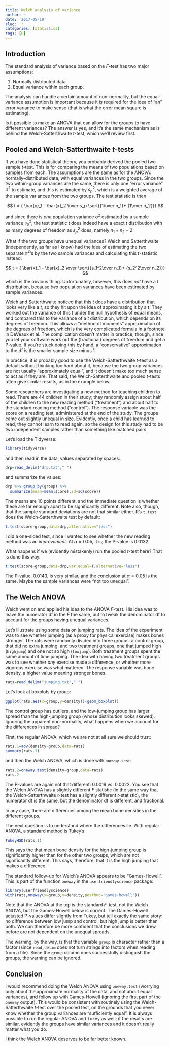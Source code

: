 ```yaml
---
title: Welch analysis of variance
author: ~
date: '2017-05-19'
slug: ''
categories: [statistics]
tags: [R]
---
```


## Introduction

The standard analysis of variance based on the $F$-test has two major assumptions:

1. Normally distributed data
1. Equal variance within each group.

The analysis can handle a certain amount of non-normality, but the equal-variance assumption is important because it is required for the idea of "an" error variance to make sense (that is what the error mean square is estimating). 

Is it possible to make an ANOVA that can allow for the groups to have different variances? The answer is yes, and it's the same mechanism as is behind the Welch-Satterthwaite $t$-test, which we'll review first.

## Pooled and Welch-Satterthwaite $t$-tests

If you have done statistical theory, you probably derived the pooled two-sample $t$-test. This is for comparing the means of two populations based on samples from each. The assumptions are the same as for the ANOVA: normally-distributed data, with equal variances in the two groups. Since the two within-group variances are the same, there is only one "error variance" $\sigma^2$ to estimate, and this is estimated by $s_p^2$, which is a weighted average of the sample variances from the two groups. The test statistic is then 

$$ t =  { \bar{x}_1 - \bar{x}_2 \over
          s_p \sqrt{{1\over n_1}+ {1\over n_2}}} $$
          
and since there is *one* population variance $\sigma^2$ estimated by a sample variance $s_p^2$, the test statistic $t$ does indeed have a exact $t$ distribution with as many degrees of freedom as $s_p^2$ does, namely $n_1+n_2-2$. 

What if the two groups have unequal variances? Welch and Satterthwaite (independently, as far as I know) had the idea of estimating the two  separate $\sigma^2$'s by the two sample variances and calculating this $t$-statistic instead:

$$ t =  { \bar{x}_1 - \bar{x}_2 \over
          \sqrt{{s_1^2\over n_1}+ {s_2^2\over n_2}}} $$
which is the obvious thing. Unfortunately, however, this does *not* have a $t$ distribution, because *two* population variances have been estimated by sample variances.

Welch and Satterthwaite noticed that this $t$ does have a distribution that looks very like a $t$, so they hit upon the idea of approximating it by a $t$. They worked out the variance of this $t$ under the null hypothesis of equal means, and compared this to the variance of a $t$ distribution, which depends on its degrees of freedom. This allows a "method of moments" approximation of the degrees of freedom, which is the very complicated formula in a footnote in DeVeaux et al. The complication doesn't matter in practice, though, since you let your software work out the (fractional) degrees of freedom and get a P-value. If you're stuck doing this by hand, a "conservative" approximation to the df is the smaller sample size minus 1.

In practice, it is probably good to use the Welch-Satterthwaite $t$-test as a default without thinking too hard about it, because the two group variances are not usually "approximately equal", and it doesn't make too much sense to act as if they are. That said, the Welch-Satterthwaite and pooled $t$-tests often give similar results, as in the example below.

Some researchers are investigating a new method for teaching children to read. There are 44 children in their study; they randomly assign about half of the children to the new reading method ("treatment") and about half to the standard reading method ("control"). The response variable was the score on a reading test, administered at the end of the study.
The groups came out slightly unequal in size. Evidently, once a child has learned to read, they cannot learn to read again, so the design for this study had to be two independent samples rather than something like matched pairs.

Let's load the Tidyverse:

```r
library(tidyverse)
```

and then read in the data, values separated by spaces:

```r
drp=read_delim("drp.txt"," ")
```

and summarize the values:

```r
drp %>% group_by(group) %>% 
  summarize(mean=mean(score),sd=sd(score))
```

The means are 10 points different, and the immediate question is whether these are far enough apart to be significantly different. Note also, though, that the sample standard deviations are not that similar either. R's `t.test` does the Welch-Satterthwaite test by default:

```r
t.test(score~group,data=drp,alternative="less")
```

I did a one-sided test, since I wanted to see whether the new reading method was an *improvement*. At $\alpha=0.05$, it is; the P-value is 0.0132.

What happens if we (evidently mistakenly) run the pooled $t$-test here? That is done this way:

```r
t.test(score~group,data=drp,var.equal=T,alternative="less")
```

The P-value, 0.0143, is very similar, and the conclusion at $\alpha=0.05$ is the same. Maybe the sample variances were "not too unequal".

## The Welch ANOVA

Welch went on and applied his idea to the ANOVA $F$-test. His idea was to leave the numerator df in the $F$ the same, but to tweak the denominator df to account for the groups having unequal variances. 

Let's illustrate using some data on jumping rats. The idea of the experiment was to see whether jumping (as a proxy for physical exercise) makes bones stronger. The rats were randomly divided into three groups: a control group, that did no extra jumping, and two treatment groups, one that jumped high (`highjump`) and one not so high (`lowjump`). Both treatment groups spent the same amount of time jumping. The idea with having two treatment groups was to see whether *any* exercise made a difference, or whether more vigorous exercise was what mattered. The response variable was bone density, a higher value meaning stronger bones.

```r
rats=read_delim("jumping.txt"," ")
```

Let's look at boxplots by group:

```r
ggplot(rats,aes(x=group,y=density))+geom_boxplot()
```

The control group has outliers, and the low-jumping group has larger spread than the high-jumping group (whose distribution looks skewed). Ignoring the apparent non-normality, what happens when we account for the differences in spread?

First, the regular ANOVA, which we are not at all sure we should trust:

```r
rats.1=aov(density~group,data=rats)
summary(rats.1)
```

and then the Welch ANOVA, which is done with `oneway.test`:

```r
rats.2=oneway.test(density~group,data=rats)
rats.2
```

The P-values are again not that different: 0.0019 vs.\ 0.0022. You see that the Welch ANOVA has a slightly different $F$ statistic (in the same way that the Welch-Satterthwaite $t$-test has a slightly different $t$-statistic), the numerator df is the same, but the denominator df is different, and fractional.

In any case, there are differences among the mean bone densities in the different groups.

The next question is to understand where the differences lie. With regular ANOVA, a standard method is Tukey's:

```r
TukeyHSD(rats.1)
```

This says the that mean bone density for the high-jumping group is significantly higher than for the other two groups, which are not significantly different. This says, therefore, that it is the high jumping that makes a difference.

The standard follow-up for Welch's ANOVA appears to be "Games-Howell". This is part of the function `oneway` in the `userfriendlyscience` package:

```r
library(userfriendlyscience)
with(rats,oneway(x=group,y=density,posthoc="games-howell"))
```

Note that the ANOVA at the top is the standard $F$-test, not the Welch ANOVA, but the Games-Howell below is correct. The Games-Howell adjusted P-values differ slightly from Tukey, but tell exactly the same story: no difference between low jump and control, but high jump is better than both. We can therefore be more confident that the conclusions we drew before are not dependent on the unequal spreads.

The warning, by the way, is that the variable `group` is character rather than a factor (since `read_delim` does not turn strings into factors when reading from a file). Since the `group` column does successfully distinguish the groups, the warning can be ignored.


## Conclusion

I would recommend doing the Welch ANOVA using `oneway.test` (worrying only about the approximate normality of the data, and not about equal variances), and follow up with Games-Howell (ignoring the first part of the `oneway` output). This would be consistent with routinely using the Welch-Satterthwaite $t$-test over the pooled test, on the grounds that you never know whether the group variances are "sufficiently equal". It is always possible to run the regular ANOVA and Tukey as well; if the results are similar, evidently the groups have similar variances and it doesn't really matter what you do.

I think the Welch ANOVA deserves to be far better known.
